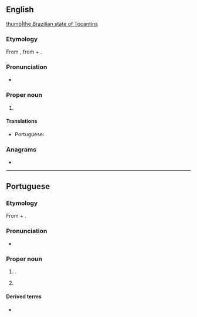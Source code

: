 ==English==
{{wikipedia}}
[[file:Brazil State Tocantins.svg|thumb|the Brazilian state of Tocantins]]

===Etymology===
From {{etyl|pt|en}} {{m|pt|Tocantins}}, from {{etyl|tpw|pt}} {{m|tpw|tukã´||Toucan}} + {{m|tpw|tï||beak}}.

===Pronunciation===
* {{IPA|en|/ˌtəʊkənˈtiːns/}}

===Proper noun===
{{en-proper noun}}

# {{place:Brazil/state|en|capital=Palmas|region=North Region}}

====Translations====
{{trans-top|state in central Brazil}}
* Portuguese: {{t+|pt|Tocantins|m}}
{{trans-mid}}
{{trans-bottom}}

===Anagrams===
* {{anagrams|en|a=acinnostt|Constantí|cantonist|nonstatic}}

----

==Portuguese==
{{wikipedia|lang=pt}}

===Etymology===
From {{bor|pt|tpw|tukã||Toucan}} + {{m|tpw|tĩ||beak}}.

===Pronunciation===
* {{a|Brazil}} {{IPA|pt|/ˌto.kɐ̃.ˈtʃĩs/}}

===Proper noun===
{{pt-proper noun|m}}

# {{place|pt|state|macroregion/pt:North Region|c/pt:Brazil|capital=pt:Palmas}}.
#: {{syn|pt|TO|q1=abbreviation}}
# {{place:municipality of Brazil|pt|state=Minas Gerais}}

====Derived terms====
* {{l|pt|tocantinense}}